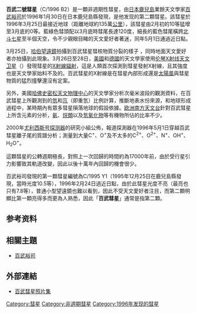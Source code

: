 {{Infobox planet
| minorplanet = yes
| width = 25em
| bgcolour = #FFFFC0
| apsis =
| name = C/1996 B2 (百武)
| symbol =
| image = [[File:Hyakutake_Color.jpg|265px]]
| caption = 通過近地點當天的的百武二號彗星
| discovery = yes
| discovery_ref =
| discoverer = [[百武裕司|百武裕司]]
| discovered = 1996年1月31日<ref name="iauc6299">Comet was discovered on 1996 January 30.8 UT (local time: January 31), see [http://www.cfa.harvard.edu/iauc/06200/06299.html IAU Circular No. 6299]</ref>
| designations = yes
| mp_name =
| alt_names = 1996年大彗星
| mp_category =
| orbit_ref = <ref>{{cite web|url = http://www.eso.org/public/events/astro-evt/hyakutake/eph/comet-hyakutake-eph-may23-bm.txt|title = Comet Hyakutake: Orbital elements and 10-day ephemeris|publisher = European Southern Observatory|access-date = 2011-07-16|archive-url = https://web.archive.org/web/20090203101107/http://www.eso.org/public/events/astro-evt/hyakutake/eph/comet-hyakutake-eph-may23-bm.txt|archive-date = 2009-02-03|dead-url = yes}}</ref><ref name=barycenter>{{cite web
  |date=2011-01-30|author=[[JPL_Horizons_On-Line_Ephemeris_System|Horizons]] output
  |url=http://home.comcast.net/~kpheider/Hyakutake-70kyr.txt
  |title=Barycentric Osculating Orbital Elements for Comet Hyakutake (C/1996 B2)
  |accessdate=2011-01-30
  |archive-date=2013-07-03
  |archive-url=https://archive.is/20130703113349/http://home.surewest.net/kheider/astro/Hyakutake-70kyr.txt
  |dead-url=no
  }} ([http://ssd.jpl.nasa.gov/horizons.cgi?find_body=1&body_group=sb&sstr=C/1996+B2 Horizons] {{Wayback|url=http://ssd.jpl.nasa.gov/horizons.cgi?find_body=1&body_group=sb&sstr=C%2F1996+B2 |date=20190605225109 }})</ref>
| epoch = 2450400.5
| aphelion = 3410 [[天文单位|AU]]<ref name=barycenter/>{{ref_label|A|a|none}}
| perihelion = 0.2301987 [[Astronomical_Unit|AU]]
| semimajor = 1700 [[A天文单位|AU]]<ref name=barycenter/>{{ref_label|A|a|none}}
| eccentricity = 0.9998946
| period = ~70,000 [[儒略年|yr]]<ref name=barycenter/>{{ref_label|A|a|none}}
| avg_speed =
| inclination = 124.92246°
| asc_node = 188.05766°
| mean_anomaly =
| arg_peri = 130.17218°
| satellites =
| physical_characteristics =
| dimensions = 4.2 公里<ref>{{JPL Small Body|name=C/1996 B2}}</ref>
| mass =
| density =
| surface_grav =
| escape_velocity =
| sidereal_day = 6 小時
| axial_tilt =
| pole_ecliptic_lat =
| pole_ecliptic_lon =
| albedo =
| temperatures=no
| temp_name1 =
| mean_temp_1 =
| max_temp_1 =
| temp_name2 =
| max_temp_2 =
| spectral_type =
| abs_magnitude = 7.3
}}
'''百武二號彗星'''（C/1996 B2）是一顆非週期性彗星，由[[日本|日本]][[鹿兒島縣|鹿兒島]]業餘天文學家[[百武裕司|百武裕司]]於1996年1月30日在日本鹿兒島縣發現，是他发现的第二顆彗星。該彗星於1996年3月25日最接近地球（距離地球約135萬[[公里|公里]]），該彗星由2月初的10等猛增至3月底的0等。藍綠色彗頭配以3月底時彗尾長達120度，細長的藍色彗尾橫跨[[北斗七星|北斗七星]]至半個天空，令不少親眼目睹的天文愛好者著迷，同年5月1日通過近日點。

3月25日，[[哈伯望遠鏡|哈伯望遠鏡]]拍攝到百武彗星彗核物質分裂的樣子[http://hubblesite.org/newscenter/newsdesk/archive/releases/1996/14/ ] {{Wayback|url=http://hubblesite.org/newscenter/newsdesk/archive/releases/1996/14/ |date=20060206083523 }}，同時地面天文愛好者亦拍攝到此現象。3月26日至28日，[[美國|美國]]和[[德國|德國]]的天文學家使用[[伦琴X射线天文卫星|伦琴X射线天文卫星]]（{{lang|en|ROSAT}}）發現彗星的[[X射線|X射線]][[辐射|辐射]]，這是人類首次探測到彗星發射X射線，且其強度也是天文學家始料不及的。百武彗星的X射線是在彗星內部形成還是[[太陽風|太陽風]]與彗星物質的猛烈撞擊還沒有定案。 

另外，美國[[哈佛史密松天文物理中心|哈佛史密松天文物理中心]]的天文學家分析次毫米波段的觀測資料，在百武彗星上所觀測到的[[氫|氫]]和[[氘|氘]]（即重氫）比例計算，推斷地表水份來源，和地球形成過程中，某時期內有眾多彗星隕落地球的假設依據。[[欧洲南方天文台|欧洲南方天文台]]針對百武彗星上所含元素的分析，[[氨|氨]]、[[烷類|烷類]]以及[[氫氧化物|氫氧化物]]等有機物所佔的比率不少。

2000年[[尤利西斯号探测器|尤利西斯号探测器]]的研究小組公佈，報道探測器在1996年5月1日穿越百武彗星離子尾的質譜分析；測量到大量C<sup>+</sup>、O<sup>+</sup>及不太多的C<sup>2+</sup>、O<sup>2+</sup>、N<sup>+</sup>、OH<sup>+</sup>、H<sub>2</sub>O<sup>+</sup>。

這顆彗星的公轉週期極長，對照上一次回歸的時間約為17000年前，由於受行星引力影響致其軌道改變，因此以後十萬年內回歸的機會很少。

百武裕司發現的第一顆彗星編號為C/1995 Y1（1995年12月25日在鹿兒島縣發現，當時光度10.5等），1996年2月24日過近日點，由於此彗星光度不亮（最亮也只有7.8等），普通小型望遠鏡也難以看到，因此不受天文愛好者注目，而第二顆明顯比第一顆亮得多而更為人熟悉，因此「'''百武彗星'''」通常是指第二顆。

== 参考资料 ==
{{reflist|2}}

== 相關主題 ==
* [[百武裕司|百武裕司]]

== 外部連結 ==
*[http://www.phys.ncku.edu.tw/~astrolab/e_book/special_topics/essays/comets/hyakutake/hyakutake_comet.html 百武彗星照片集] {{Wayback|url=http://www.phys.ncku.edu.tw/~astrolab/e_book/special_topics/essays/comets/hyakutake/hyakutake_comet.html |date=20061102175835 }}

{{大彗星}}

[[Category:彗星|Category:彗星]]
[[Category:非週期彗星|Category:非週期彗星]]
[[Category:1996年发现的彗星|Category:1996年发现的彗星]]